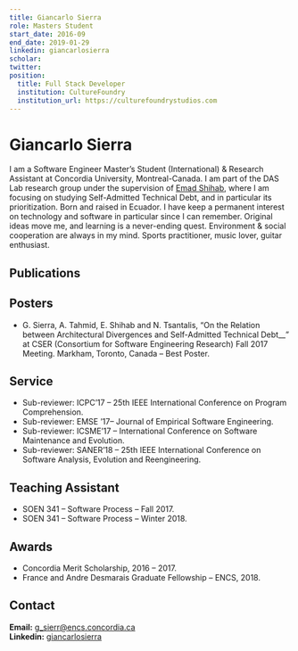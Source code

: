 ```yaml
---
title: Giancarlo Sierra
role: Masters Student
start_date: 2016-09
end_date: 2019-01-29
linkedin: giancarlosierra
scholar:
twitter:
position:
  title: Full Stack Developer
  institution: CultureFoundry
  institution_url: https://culturefoundrystudios.com
---
```


# Giancarlo Sierra

I am a Software Engineer Master’s Student (International) & Research Assistant at Concordia University, Montreal-Canada. I am part of the DAS Lab research group under the supervision of [Emad Shihab](http://das.encs.concordia.ca/members/emad-shihab/), where I am focusing on studying Self-Admitted Technical Debt, and in particular its prioritization. Born and raised in Ecuador. I have keep a permanent interest on technology and software in particular since I can remember. Original ideas move me, and learning is a never-ending quest. Environment & social cooperation are always in my mind. Sports practitioner, music lover, guitar enthusiast.

## Publications


<AuthorPublications firstname="Giancarlo" lastname="Sierra" />

## Posters

- G. Sierra, A. Tahmid, E. Shihab and N. Tsantalis, “On the Relation between Architectural Divergences and Self-Admitted Technical Debt\_\_” at CSER (Consortium for Software Engineering Research) Fall 2017 Meeting. Markham, Toronto, Canada – Best Poster.

## Service

- Sub-reviewer: ICPC’17 – 25th IEEE International Conference on Program Comprehension.
- Sub-reviewer: EMSE ’17– Journal of Empirical Software Engineering.
- Sub-reviewer: ICSME’17 – International Conference on Software Maintenance and Evolution.
- Sub-reviewer: SANER’18 – 25th IEEE International Conference on Software Analysis, Evolution and Reengineering.

## Teaching Assistant

- SOEN 341 – Software Process – Fall 2017.
- SOEN 341 – Software Process – Winter 2018.

## Awards

- Concordia Merit Scholarship, 2016 – 2017.
- France and Andre Desmarais Graduate Fellowship – ENCS, 2018.

## Contact

**Email:** g_sierr@encs.concordia.ca  
**Linkedin:** [giancarlosierra](https://www.linkedin.com/in/giancarlosierra/)
